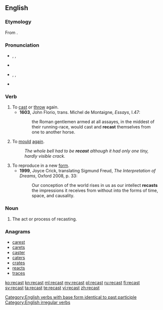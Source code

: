 ==English==
===Etymology===
From {{prefix|re|cast}}.

===Pronunciation===
* {{enPR|rē-käst'}}, {{IPA|/riːˈkɑːst/}}, {{SAMPA|/ri:"kA:st/}}
* {{rhymes|ɑːst}}
* {{enPR|rē-kăst'}}, {{IPA|/riːˈkæst/}}, {{SAMPA|/ri:"k{st/}}
* {{rhymes|æst}}

===Verb===
{{en-verb|recasts|recasting|recast}}

# To [[cast]] or [[throw]] again.
#* '''1603''', John Florio, trans. Michel de Montaigne, ''Essays'', I.47:
#*: the Roman gentlemen armed at all assayes, in the middest of their running-race, would cast and '''recast''' themselves from one to another horse.
# To [[mould]] [[again]].
#: ''The whole bell had to be '''recast''' although it had only one tiny, hardly visible crack.''
# To reproduce in a new [[form]].
#*'''1999''', Joyce Crick, translating Sigmund Freud, ''The Interpretation of Dreams'', Oxford 2008, p. 33:
#*:Our conception of the world rises in us as our intellect '''recasts''' {{transterm|umgiesst}} the impressions it receives from without into the forms of time, space, and causality.

===Noun===
{{en-noun}}

# The act or process of recasting.

===Anagrams===
* [[carest#English|carest]]
* [[carets#English|carets]]
* [[caster#English|caster]]
* [[caters#English|caters]]
* [[crates#English|crates]]
* [[reacts#English|reacts]]
* [[traces#English|traces]]

[[Category:English verbs with base form identical to past participle]]
[[Category:English irregular verbs]]

[[ko:recast]]
[[kn:recast]]
[[ml:recast]]
[[my:recast]]
[[pl:recast]]
[[ru:recast]]
[[fi:recast]]
[[sv:recast]]
[[ta:recast]]
[[te:recast]]
[[vi:recast]]
[[zh:recast]]
